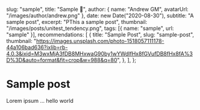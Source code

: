   slug: "sample",
  title: "Sample 🍕",
  author: { name: "Andrew GM", avatarUrl: "/images/author/andrew.png" },
  date: new Date("2020-08-30"),
  subtitle: "A sample post",
  excerpt: "PThis a sample post",
  thumbnail: "/images/posts/unitest_tendency.png",
  tags: [{ name: "sample", url: "sample" }],
  recommendations: [
    {
      title: "Sample Post",
      slug: "sample-post",
      thumbnail:
        "https://images.unsplash.com/photo-1518057111178-44a106bad636?ixlib=rb-4.0.3&ixid=M3wxMjA3fDB8MHxwaG90by1wYWdlfHx8fGVufDB8fHx8fA%3D%3D&auto=format&fit=crop&w=988&q=80",
    },
  ],
};

# Sample post

Lorem ipsum ... hello world
